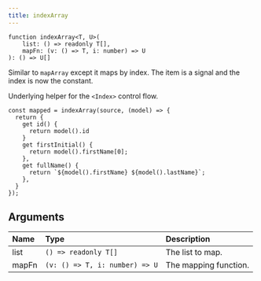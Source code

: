 ---
title: indexArray
---

```tsx
function indexArray<T, U>(
	list: () => readonly T[],
	mapFn: (v: () => T, i: number) => U
): () => U[]

```

Similar to `mapArray` except it maps by index. 
The item is a signal and the index is now the constant.

Underlying helper for the `<Index>` control flow.

```tsx
const mapped = indexArray(source, (model) => {
  return {
    get id() {
      return model().id
    }
    get firstInitial() {
      return model().firstName[0];
    },
    get fullName() {
      return `${model().firstName} ${model().lastName}`;
    },
  }
});
```

## Arguments

| Name  | Type                           | Description           |
| :---- | :----------------------------- | :-------------------- |
| list  | `() => readonly T[]`           | The list to map.      |
| mapFn | `(v: () => T, i: number) => U` | The mapping function. |
